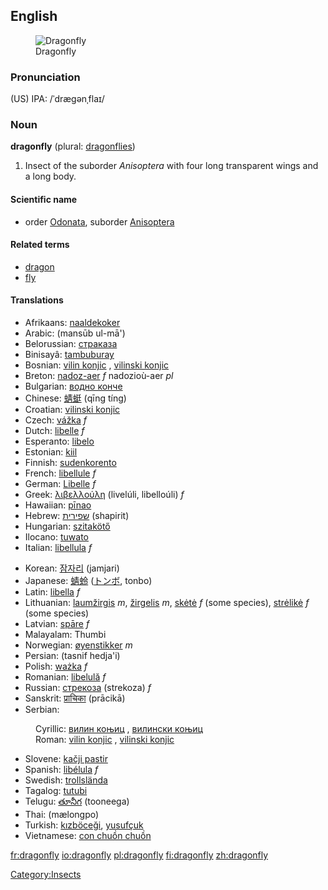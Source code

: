 {{wikipedia}}
==English==
[[Image:DragonflyFLu.jpg|thumb|Dragonfly]]
===Pronunciation===
(US) IPA: /ˈdrægənˌflaɪ/
===Noun===
'''dragonfly''' (plural: [[dragonflies]])

# Insect of the suborder ''Anisoptera'' with four long transparent wings and a long body.

====Scientific name====
*order [[Odonata]], suborder [[Anisoptera]]

====Related terms====
*[[dragon]]
*[[fly]]

====Translations====
{{top}}
*Afrikaans: [[naaldekoker]]
*Arabic: {{ARchar|[[منسوب الماء]]}} (mansūb ul-mā')
*Belorussian: [[страказа#Belorusian|страказа]] {{f}}
*Binisayâ: [[tambuburay]]
*Bosnian: [[vilin konjic#Bosnian|vilin konjic]] {{m}}, [[vilinski konjic#Bosnian|vilinski konjic]] {{m}}
*Breton: [[nadoz-aer]] ''f'' nadozioù-aer ''pl''
*Bulgarian: [[водно конче#Bulgarian|водно конче]] {{n}}
*Chinese: [[蜻蜓]] (qīng tíng)
*Croatian: [[vilinski konjic#Croatian|vilinski konjic]] {{m}}
*Czech: [[vážka]] ''f''
*Dutch: [[libelle]] ''f''
*Esperanto: [[libelo]]
*Estonian: [[kiil]]
*Finnish: [[sudenkorento]]
*French: [[libellule]] ''f''
*German: [[Libelle]] ''f''
*Greek: [[λιβελλούλη]] (livelúli, libelloúli) ''f''
*Hawaiian: [[pīnao]]
*Hebrew: [[שפירית]] (shapirit)
*Hungarian: [[szitakötő]]
*Ilocano: [[tuwato]]
*Italian: [[libellula]] ''f''
{{mid}}
*Korean: [[잠자리]] (jamjari)
*Japanese: [[蜻蛉]] ([[トンボ]], tonbo)
*Latin: [[libella]] ''f''
*Lithuanian: [[laumžirgis]] ''m'', [[žirgelis]] ''m'', [[skėtė]] ''f'' (some species), [[strėlikė]] ''f'' (some species)
*Latvian: [[spāre]] ''f''
*Malayalam: Thumbi
*Norwegian: [[øyenstikker]] ''m''
*Persian: {{FAchar|[[تصنيف هجائی]]}} (tasnif hedja'i)
*Polish: [[ważka]] ''f''
*Romanian: [[libelulă]] ''f''
*Russian: [[стрекоза]] (strekoza) ''f''
*Sanskrit: [[प्राचिका]] (prācikā)
*Serbian:
:Cyrillic: [[вилин коњиц#Serbian|вилин коњиц]] {{m}}, [[вилински коњиц#Serbian|вилински коњиц]] {{m}}
:Roman: [[vilin konjic#Serbian|vilin konjic]] {{m}}, [[vilinski konjic#Serbian|vilinski konjic]] {{m}}
*Slovene: [[kačji pastir]] {{m}}
*Spanish: [[libélula]] ''f''
*Swedish: [[trollslända]]
*Tagalog: [[tutubi]]
*Telugu: [[తూనీగ]] (tooneega)
*Thai: {{THchar|[[แมลงปอ]]}} (mælongpo)
*Turkish: [[kızböceği]], [[yusufçuk]]
*Vietnamese: [[con chuồn chuồn]]
{{bottom}}
[[Category:Insects]]

[[fr:dragonfly]]
[[io:dragonfly]]
[[pl:dragonfly]]
[[fi:dragonfly]]
[[zh:dragonfly]]